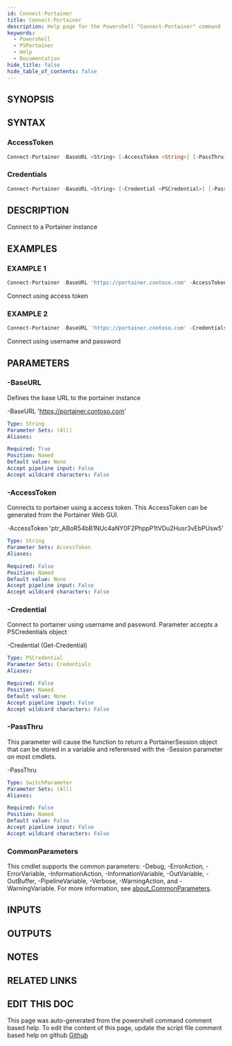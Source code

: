 ```yaml
---
id: Connect-Portainer
title: Connect-Portainer
description: Help page for the Powershell "Connect-Portainer" command
keywords:
  - Powershell
  - PSPortainer
  - Help
  - Documentation
hide_title: false
hide_table_of_contents: false
---
```


## SYNOPSIS

## SYNTAX

### AccessToken

```powershell
Connect-Portainer -BaseURL <String> [-AccessToken <String>] [-PassThru] [<CommonParameters>]
```

### Credentials

```powershell
Connect-Portainer -BaseURL <String> [-Credential <PSCredential>] [-PassThru] [<CommonParameters>]
```

## DESCRIPTION

Connect to a Portainer instance

## EXAMPLES

### EXAMPLE 1

```powershell
Connect-Portainer -BaseURL 'https://portainer.contoso.com' -AccessToken 'ptr_ABoR54bB1NUc4aNY0F2PhppP1tVDu2Husr3vEbPUsw5='
```

Connect using access token

### EXAMPLE 2

```powershell
Connect-Portainer -BaseURL 'https://portainer.contoso.com' -Credentials (Get-Credential)
```

Connect using username and password

## PARAMETERS

### -BaseURL

Defines the base URL to the portainer instance

-BaseURL 'https://portainer.contoso.com'

```yaml
Type: String
Parameter Sets: (All)
Aliases:

Required: True
Position: Named
Default value: None
Accept pipeline input: False
Accept wildcard characters: False
```

### -AccessToken

Connects to portainer using a access token.
This AccessToken can be generated from the Portainer Web GUI.

-AccessToken 'ptr_ABoR54bB1NUc4aNY0F2PhppP1tVDu2Husr3vEbPUsw5'

```yaml
Type: String
Parameter Sets: AccessToken
Aliases:

Required: False
Position: Named
Default value: None
Accept pipeline input: False
Accept wildcard characters: False
```

### -Credential

Connect to portainer using username and password.
Parameter accepts a PSCredentials object

-Credential (Get-Credential)

```yaml
Type: PSCredential
Parameter Sets: Credentials
Aliases:

Required: False
Position: Named
Default value: None
Accept pipeline input: False
Accept wildcard characters: False
```

### -PassThru

This parameter will cause the function to return a PortainerSession object that can be stored in a variable and referensed with the -Session parameter on most cmdlets.

-PassThru

```yaml
Type: SwitchParameter
Parameter Sets: (All)
Aliases:

Required: False
Position: Named
Default value: False
Accept pipeline input: False
Accept wildcard characters: False
```

### CommonParameters

This cmdlet supports the common parameters: -Debug, -ErrorAction, -ErrorVariable, -InformationAction, -InformationVariable, -OutVariable, -OutBuffer, -PipelineVariable, -Verbose, -WarningAction, and -WarningVariable. For more information, see [about_CommonParameters](http://go.microsoft.com/fwlink/?LinkID=113216).

## INPUTS

## OUTPUTS

## NOTES

## RELATED LINKS

## EDIT THIS DOC 

This page was auto-generated from the powershell command comment based help. To edit the content of this page, update the script file comment based help on github [Github](https://github.com/hanpq/PSPortainer)
